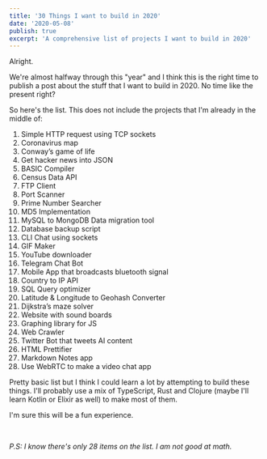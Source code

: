 ```yaml
---
title: '30 Things I want to build in 2020'
date: '2020-05-08'
publish: true
excerpt: 'A comprehensive list of projects I want to build in 2020'
---
```


Alright.

We're almost halfway through this "year" and I think this is the right time to publish a post about the stuff that I want to build in 2020. No time like the present right?

So here's the list. This does not include the projects that I'm already in the middle of:

1. Simple HTTP request using TCP sockets
2. Coronavirus map
3. Conway’s game of life
4. Get hacker news into JSON
5. BASIC Compiler
6. Census Data API
7. FTP Client
8. Port Scanner
9. Prime Number Searcher
10. MD5 Implementation
11. MySQL to MongoDB Data migration tool
12. Database backup script
13. CLI Chat using sockets
14. GIF Maker
15. YouTube downloader
16. Telegram Chat Bot
17. Mobile App that broadcasts bluetooth signal
18. Country to IP API
19. SQL Query optimizer
20. Latitude & Longitude to Geohash Converter
21. Dijkstra’s maze solver
22. Website with sound boards
23. Graphing library for JS
24. Web Crawler
25. Twitter Bot that tweets AI content
26. HTML Prettifier
27. Markdown Notes app
28. Use WebRTC to make a video chat app

Pretty basic list but I think I could learn a lot by attempting to build these things.
I'll probably use a mix of TypeScript, Rust and Clojure (maybe I'll learn Kotlin or Elixir as well) to make most of them.

I'm sure this will be a fun experience.

<br />

_P.S: I know there's only 28 items on the list. I am not good at math._
